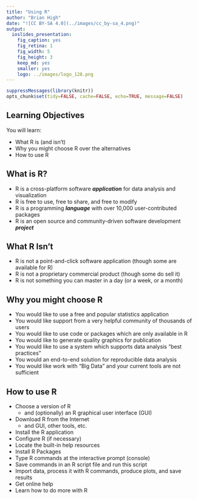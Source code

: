 ```yaml
---
title: "Using R"
author: "Brian High"
date: "![CC BY-SA 4.0](../images/cc_by-sa_4.png)"
output:
  ioslides_presentation:
    fig_caption: yes
    fig_retina: 1
    fig_width: 5
    fig_height: 3
    keep_md: yes
    smaller: yes
    logo: ../images/logo_128.png
---
```


```r
suppressMessages(library(knitr))
opts_chunk$set(tidy=FALSE, cache=FALSE, echo=TRUE, message=FALSE)
```

## Learning Objectives

You will learn:

* What R is (and isn't)
* Why you might choose R over the alternatives
* How to use R

## What is R?

* R is a cross-platform software **_application_** for data analysis and visualization
* R is free to use, free to share, and free to modify
* R is a programming **_language_** with over 10,000 user-contributed packages
* R is an open source and community-driven software development **_project_**

## What R Isn't

* R is not a point-and-click software application (though some are available for R)
* R is not a proprietary commercial product (though some do sell it)
* R is not something you can master in a day (or a week, or a month)

## Why you might choose R

* You would like to use a free and popular statistics application
* You would like support from a very helpful community of thousands of users 
* You would like to use code or packages which are only available in R
* You would like to generate quality graphics for publication
* You would like to use a system which supports data analysis "best practices"
* You would an end-to-end solution for reproducible data analysis
* You would like work with "Big Data" and your current tools are not sufficient

## How to use R

* Choose a version of R 
    - and (optionally) an R graphical user interface (GUI)
* Download R from the Internet
    - and GUI, other tools, etc.
* Install the R application
* Configure R (if necessary)
* Locate the built-in help resources
* Install R Packages
* Type R commands at the interactive prompt (console)
* Save commands in an R script file and run this script
* Import data, process it with R commands, produce plots, and save results
* Get online help
* Learn how to do more with R
